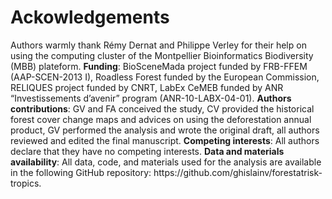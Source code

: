 # Ackowledgements

Authors warmly thank Rémy Dernat and Philippe Verley for their help on using the computing cluster of the Montpellier Bioinformatics Biodiversity (MBB) plateform. **Funding**: BioSceneMada project funded by FRB-FFEM (AAP-SCEN-2013 I), Roadless Forest funded by the European Commission, RELIQUES project funded by CNRT, LabEx CeMEB funded by ANR "Investissements d'avenir" program (ANR-10-LABX-04-01). **Authors contributions**: GV and FA conceived the study, CV provided the historical forest cover change maps and advices on using the deforestation annual product, GV performed the analysis and wrote the original draft, all authors reviewed and edited the final manuscript. **Competing interests**: All authors declare that they have no competing interests. **Data and materials availability**: All data, code, and materials used for the analysis are available in the following GitHub repository: https://github.com/ghislainv/forestatrisk-tropics.

\newpage